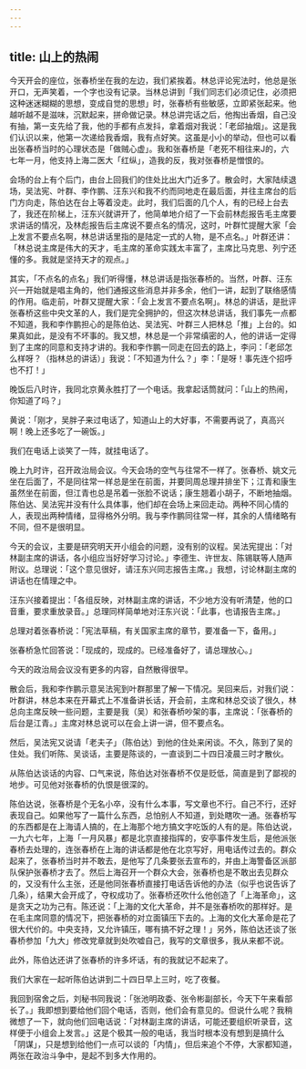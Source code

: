 ```yaml
---
---
---
```

title: 山上的热闹
---




今天开会的座位，张春桥坐在我的左边，我们紧挨着。林总评论宪法时，他总是张开口，无声笑着，一个字也没有记录。当林总讲到「我们同志们必须记住，必须把这种迷迷糊糊的思想，变成自觉的思想」时，张春桥有些敏感，立即紧张起来。他越听越不是滋味，沉默起来，拼命做记录。林总讲完话之后，他掏出香烟，自己没有抽，第一支先给了我，他的手都有点发抖，拿着烟对我说：「老邱抽烟」。这是我们认识以来，他第一次递给我香烟，我有点好笑。这虽是小小的举动，但也可以看出张春桥当时的心理状态是「做贼心虚」。我和张春桥是「老死不相往来J的，六七年一月，他支持上海二医大「红纵」，造我的反，我对张春桥是憎恨的。

会场的台上有个后门，由台上回我们的住处比出大门近多了。散会时，大家陆续退场，吴法宪、叶群、李作鹏、汪东兴和我不约而同地走在最后面，并往主席台的后门方向走，陈伯达在台上等着没走。此时，我们后面的几个人，有的已经上台去了，我还在阶梯上，汪东兴就讲开了，他简单地介绍了一下会前林彪报告毛主席要求讲话的情况，及林彪报告后主席说不要点名的情况，这时，叶群忙提醒大家「会上发言不要点名啊，林总讲话里指的是陆定一式的人物，是不点名。」叶群还讲：「林总说主席是伟大的天才，毛主席的革命实践太丰富了，主席比马克思、列宁还懂的多。我就是坚持天才的观点。」

其实，「不点名的点名」我们听得懂，林总讲话是指张春桥的。当然，叶群、汪东兴一开始就是唱主角的，他们通报这些消息并非多余，他们一讲，起到了联络感情的作用。临走前，叶群又提醒大家：「会上发言不要点名啊」。林总的讲话，是批评张春桥这些中央文革的人，我们是完全拥护的，但这次林总讲话，我们事先一点都不知道，我和李作鹏担心的是陈伯达、吴法宪、叶群三人把林总「推」上台的。如果真如此，是没有不坏事的。我又想，林总是一个非常缜密的人，他的讲话一定得到了主席的同意和支持才讲的。我和李作鹏一同走在回去的路上，李问：「老邱怎么样呀？（指林总的讲话）」我说：「不知道为什么？」李：「是呀！事先连个招呼也不打！」

晚饭后八时许，我同北京黄永胜打了一个电话。我拿起话筒就问：「山上的热闹，你知道了吗？」

黄说：「刚才，吴胖子来过电话了，知道山上的大好事，不需要再说了，真高兴啊！晚上还多吃了一碗饭。」

我们在电话上谈笑了一阵，就挂电话了。

晚上九时许，召开政治局会议。今天会场的空气与往常不一样了。张春桥、姚文元坐在后面了，不是同往常一样总是坐在前面，并要同周总理并排坐下；江青和康生虽然坐在前面，但江青也总是吊着一张脸不说话；康生翘着小胡子，不断地抽烟。陈伯达、吴法宪并没有什么具体事，他们却在会场上来回走动。两种不同心情的人，表现出两种情绪，显得格外分明。我与李作鹏同往常一样，其余的人情绪略有不同，但不是很明显。

今天的会议，主要是研究明天开小组会的问题，没有别的议程。吴法宪提出：「对林副主席的讲话，各小组应当好好学习讨论。」李德生、许世友、陈锡联等人随声附议。总理说：「这个意见很好，请汪东兴同志报告主席。」我想，讨论林副主席的讲话也在情理之中。

汪东兴接着提出：「各组反映，对林副主席的讲话，不少地方没有听清楚，他的口音重，要求重放录音。」总理同样简单地对汪东兴说：「此事，也请报告主席。」

总理对着张春桥说：「宪法草稿，有关国家主席的章节，要准备一下，备用。」

张春桥急忙回答说：「现成的，现成的。已经准备好了，请总理放心。」

今天的政治局会议没有更多的内容，自然散得很早。

散会后，我和李作鹏示意吴法宪到叶群那里了解一下情况。吴回来后，对我们说：叶群讲，林总本来在开幕式上不准备讲长话，开会前，主席和林总交谈了很久，林总向主席反映一些问题，主要是我（吴）和张春桥吵架的事，主席说：「张春桥的后台是江青。」主席对林总说可以在会上讲一讲，但不要点名。

然后，吴法宪又说请「老夫子」（陈伯达）到他的住处来闲谈。不久，陈到了吴的住处。我们听陈、吴谈话，主要是陈谈的，一直谈到二十四日凌晨三时才散伙。

从陈伯达谈话的内容、口气来说，陈伯达对张春桥不仅是贬低，简直是到了鄙视的地步。可见他对张春桥的仇恨是很深的。

陈伯达说，张春桥是个无名小卒，没有什么本事，写文章也不行。自己不行，还好表现自己。如果他写了一篇什么东西，总怕别人不知道，到处瞎吹一通。张春桥写的东西都是在上海请人搞的，在上海那个地方搞文字吃饭的人有的是。陈伯达说，一九六七年，上海「一月风暴」都是北京直接指挥的，安亭事件发生后，是他派张春桥去处理的，连张春桥在上海的讲话都是他在北京写好，用电话传过去的。群众起来了，张春桥当时并不敢去，是他写了几条要张去宣布的，并由上海警备区派部队保护张春桥才去了。然后上海召开一个群众大会，张春桥也是不敢出去见群众的，又没有什么主张，还是他同张春桥直接打电话告诉他的办法（似乎也说告诉了几条），结果大会开成了，夺权成功了。张春桥还吹什么他创造了「上海革命」，这是贪天之功为己有。陈还说：「上海的文化大革命，并不是张春桥吹的那样好。是在毛主席同意的情况下，把张春桥的对立面镇压下去的。上海的文化大革命是花了很大代价的。中央支持，又允许镇压，哪有搞不好之理！」另外，陈伯达还谈了张春桥参加「九大」修改党章就到处吹嘘自己，我写的文章很多，我从来都不说。

此外，陈伯达还讲了张春桥的许多坏话，有的我就记不起来了。

我们大家在一起听陈伯达讲到二十四日早上三时，吃了夜餐。

我回到宿舍之后，刘秘书同我说：「张池明政委、张令彬副部长，今天下午来看部长了。」我即想到要给他们回个电话，否则，他们会有意见的。但说什么呢？我稍微想了一下，就向他们回电话说：「对林副主席的讲话，可能还要组织听录音，这样便于小组会上发言。」这是个极其一般的电话，我当时根本没有想到是搞什么「阴谋」，只是想到给他们一点可以谈的「内情」，但后来追个不停，大家都知道，两张在政治斗争中，是起不到多大作用的。